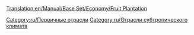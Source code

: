 [[Translation:en/Manual/Base Set/Economy/Fruit Plantation]]

{{ru/Промышленность| Изображение=Fruitplantation.png
| имя=Фруктовая плантация
| Климат=[[ru/Manual/Климат#Субтропический|Субтропический]].
| Принимает=ничего
| Производит=[[ru/Manual/Base Set/Economy/Фрукты|Фрукты]].
| Примечания=Не представлен в других [[ru/Manual/Климат|климатах]].
}}

{{ru/Navbox Промышленность}}

[[Category:ru/Первичные отрасли]]
[[Category:ru/Отрасли субтропического климата]]